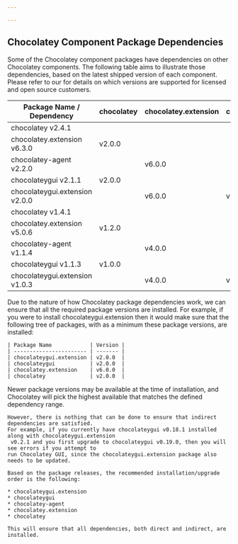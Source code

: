 ```yaml
---

---
```


## Chocolatey Component Package Dependencies

Some of the Chocolatey component packages have dependencies on other Chocolatey components.
The following table aims to illustrate those dependencies, based on the latest shipped version of each component.
Please refer to our <Xref title="Support Lifecycle information" value="chocolatey-components-dependencies-and-support-lifecycle" anchor="product-support-lifecycle" /> for details on which versions are supported for licensed and open source customers.

| Package Name / Dependency      | chocolatey  | chocolatey.extension | chocolateygui |
| ------------------------------ | ----------- | -------------------- | ------------- |
| chocolatey v2.4.1              |             |                      |               |
| chocolatey.extension v6.3.0    | v2.0.0      |                      |               |
| chocolatey-agent v2.2.0        |             | v6.0.0               |               |
| chocolateygui v2.1.1           | v2.0.0      |                      |               |
| chocolateygui.extension v2.0.0 |             | v6.0.0               | v2.0.0        |
| chocolatey v1.4.1              |             |                      |               |
| chocolatey.extension v5.0.6    | v1.2.0      |                      |               |
| chocolatey-agent v1.1.4        |             | v4.0.0               |               |
| chocolateygui v1.1.3           | v1.0.0      |                      |               |
| chocolateygui.extension v1.0.3 |             | v4.0.0               | v1.1.2        |

<Callout type="warning">
    Due to the nature of how Chocolatey package dependencies work, we can ensure that all the required package versions are
    installed. For example, if you were to install chocolateygui.extension then it would make sure that the following tree
    of packages, with as a minimum these package versions, are installed:
    
    | Package Name            | Version |
    | ----------------------- | ------- |
    | chocolateygui.extension | v2.0.0  |
    | chocolateygui           | v2.0.0  |
    | chocolatey.extension    | v6.0.0  |
    | chocolatey              | v2.0.0  |
</Callout>

<Callout type="info">
    Newer package versions may be available at the time of installation, and Chocolatey will pick the highest
    available that matches the defined dependency range.
    
    However, there is nothing that can be done to ensure that indirect dependencies are satisfied.
    For example, if you currently have chocolateygui v0.18.1 installed along with chocolateygui.extension
     v0.2.1 and you first upgrade to chocolateygui v0.19.0, then you will see errors if you attempt to
    run Chocolatey GUI, since the chocolateygui.extension package also needs to be updated.
    
    Based on the package releases, the recommended installation/upgrade order is the following:
    
    * chocolateygui.extension
    * chocolateygui
    * chocolatey-agent
    * chocolatey.extension
    * chocolatey
    
    This will ensure that all dependencies, both direct and indirect, are installed.
</Callout>